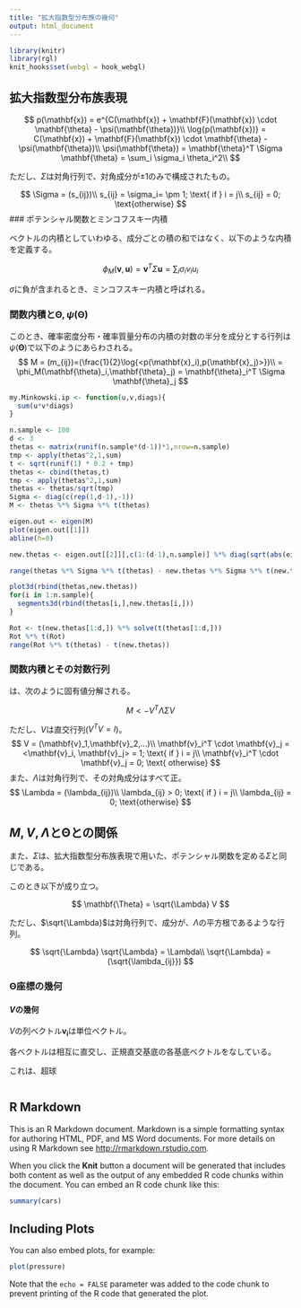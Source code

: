 ```yaml
---
title: "拡大指数型分布族の幾何"
output: html_document
---
```


```r
library(knitr)
library(rgl)
knit_hooks$set(webgl = hook_webgl)
```

## 拡大指数型分布族表現

$$
p(\mathbf{x}) = e^{C(\mathbf{x}) + \mathbf{F}(\mathbf{x}) \cdot \mathbf{\theta} - \psi(\mathbf{\theta})}\\
\log{p(\mathbf{x})} = C(\mathbf{x}) + \mathbf{F}(\mathbf{x}) \cdot \mathbf{\theta} - \psi(\mathbf{\theta})\\
\psi(\mathbf{\theta}) = \mathbf{\theta}^T \Sigma \mathbf{\theta} = \sum_i \sigma_i \theta_i^2\\
$$

ただし、$\Sigma$は対角行列で、対角成分が$\pm 1$のみで構成されたもの。

$$
\Sigma = (s_{ij})\\
s_{ij} = \sigma_i= \pm 1; \text{  if } i = j\\
s_{ij} = 0; \text{otherwise}
$$
### ポテンシャル関数とミンコフスキー内積

ベクトルの内積としていわゆる、成分ごとの積の和ではなく、以下のような内積を定義する。

$$
\phi_{M}(\mathbf{v},\mathbf{u}) = \mathbf{v}^T \Sigma \mathbf{u} = \sum_i \sigma_i v_i u_i
$$

$\sigma$に負が含まれるとき、ミンコフスキー内積と呼ばれる。

### 関数内積と$\mathbf{\Theta},\psi(\mathbf{\Theta})$

このとき、確率密度分布・確率質量分布の内積の対数の半分を成分とする行列は$\psi(\mathbf{\Theta})$で以下のようにあらわされる。
$$
M = (m_{ij})=(\frac{1}{2}\log{<p(\mathbf{x}_i),p(\mathbf{x}_j)>})\\
= \phi_M(\mathbf{\theta}_i,\mathbf{\theta}_j) = \mathbf{\theta}_i^T \Sigma \mathbf{\theta}_j
$$

```r
my.Minkowski.ip <- function(u,v,diags){
  sum(u*v*diags)
}

n.sample <- 100
d <- 3
thetas <- matrix(runif(n.sample*(d-1))*1,nrow=n.sample)
tmp <- apply(thetas^2,1,sum)
t <- sqrt(runif(1) * 0.2 + tmp)
thetas <- cbind(thetas,t)
tmp <- apply(thetas^2,1,sum)
thetas <- thetas/sqrt(tmp)
Sigma <- diag(c(rep(1,d-1),-1))
M <- thetas %*% Sigma %*% t(thetas)

eigen.out <- eigen(M)
plot(eigen.out[[1]])
abline(h=0)
```
```r
new.thetas <- eigen.out[[2]][,c(1:(d-1),n.sample)] %*% diag(sqrt(abs(eigen.out[[1]][c(1:(d-1),n.sample)])))

range(thetas %*% Sigma %*% t(thetas) - new.thetas %*% Sigma %*% t(new.thetas))
```

```r
plot3d(rbind(thetas,new.thetas))
for(i in 1:n.sample){
  segments3d(rbind(thetas[i,],new.thetas[i,]))
}
```
```r
Rot <- t(new.thetas[1:d,]) %*% solve(t(thetas[1:d,]))
Rot %*% t(Rot)
range(Rot %*% t(thetas) - t(new.thetas))
```
### 関数内積とその対数行列



は、次のように固有値分解される。

$$
M <- V^T \Lambda \Sigma V
$$


ただし、$V$は直交行列($V^T V = I$)。
$$
V = (\mathbf{v}_1,\mathbf{v}_2,...)\\
\mathbf{v}_i^T \cdot \mathbf{v}_j = <\mathbf{v}_i, \mathbf{v}_j> = 1; \text{  if } i = j\\
\mathbf{v}_i^T \cdot \mathbf{v}_j = 0; \text{ otherwise}
$$
また、$\Lambda$は対角行列で、その対角成分はすべて正。
$$
\Lambda = (\lambda_{ij})\\
\lambda_{ij} > 0; \text{  if } i = j\\
\lambda_{ij} = 0; \text{otherwise}
$$

## $M,V,\Lambda$と$\mathbf{\Theta}$との関係

また、$\Sigma$は、拡大指数型分布族表現で用いた、ポテンシャル関数を定める$\Sigma$と同じである。

このとき以下が成り立つ。

$$
\mathbf{\Theta} = \sqrt{\Lambda} V
$$


ただし、$\sqrt{\Lambda}$は対角行列で、成分が、$\Lambda$の平方根であるような行列。

$$
\sqrt{\Lambda} \sqrt{\Lambda} = \Lambda\\
\sqrt{\Lambda} = (\sqrt{\lambda_{ij}})
$$


### $\mathbf{\Theta}$座標の幾何

#### $V$の幾何

$V$の列ベクトル$\mathbf{v_i}$は単位ベクトル。

各ベクトルは相互に直交し、正規直交基底の各基底ベクトルをなしている。

これは、超球
```r


```
## R Markdown

This is an R Markdown document. Markdown is a simple formatting syntax for authoring HTML, PDF, and MS Word documents. For more details on using R Markdown see <http://rmarkdown.rstudio.com>.

When you click the **Knit** button a document will be generated that includes both content as well as the output of any embedded R code chunks within the document. You can embed an R code chunk like this:

```r
summary(cars)
```

## Including Plots

You can also embed plots, for example:

```r
plot(pressure)
```

Note that the `echo = FALSE` parameter was added to the code chunk to prevent printing of the R code that generated the plot.
